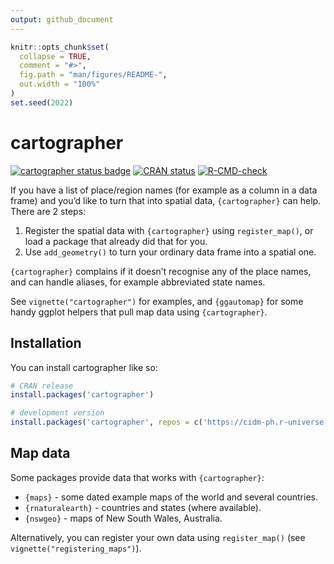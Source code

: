 ```yaml
---
output: github_document
---
```


<!-- README.md is generated from README.Rmd. Please edit that file -->

```r
knitr::opts_chunk$set(
  collapse = TRUE,
  comment = "#>",
  fig.path = "man/figures/README-",
  out.width = "100%"
)
set.seed(2022)
```

# cartographer

<!-- badges: start -->
[![cartographer status badge](https://cidm-ph.r-universe.dev/badges/cartographer)](https://cidm-ph.r-universe.dev)
[![CRAN status](https://www.r-pkg.org/badges/version/cartographer)](https://CRAN.R-project.org/package=cartographer)
[![R-CMD-check](https://github.com/cidm-ph/cartographer/actions/workflows/R-CMD-check.yaml/badge.svg)](https://github.com/cidm-ph/cartographer/actions/workflows/R-CMD-check.yaml)
<!-- badges: end -->

If you have a list of place/region names (for example as a column in a data frame) and
you'd like to turn that into spatial data, `{cartographer}` can help. There are 2 steps:

  1. Register the spatial data with `{cartographer}` using `register_map()`, or load a
     package that already did that for you.
  2. Use `add_geometry()` to turn your ordinary data frame into a spatial one.

`{cartographer}` complains if it doesn't recognise any of the place names, and can handle
aliases, for example abbreviated state names.

See `vignette("cartographer")` for examples, and `{ggautomap}` for some handy ggplot
helpers that pull map data using `{cartographer}`.

## Installation

You can install cartographer like so:

``` r
# CRAN release
install.packages('cartographer')

# development version
install.packages('cartographer', repos = c('https://cidm-ph.r-universe.dev', 'https://cloud.r-project.org'))
```

## Map data

Some packages provide data that works with `{cartographer}`:

  * `{maps}` - some dated example maps of the world and several countries.
  * `{rnaturalearth}` - countries and states (where available).
  * `{nswgeo}` - maps of New South Wales, Australia.
    
Alternatively, you can register your own data using `register_map()` (see `vignette("registering_maps")`).
